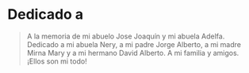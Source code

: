 # Dedicado a {-}


> A la memoria de mi abuelo Jose Joaquín y mi abuela Adelfa. Dedicado a mi abuela Nery, a mi padre Jorge Alberto, a mi madre Mirna Mary y a mi hermano David Alberto. A mi familia y amigos. ¡Ellos son mi todo! 


